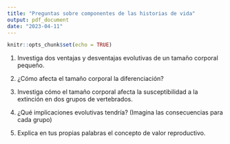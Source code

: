 ```yaml
---
title: "Preguntas sobre componentes de las historias de vida"
output: pdf_document
date: "2023-04-11"
---
```


```r
knitr::opts_chunk$set(echo = TRUE)
```

1. Investiga dos ventajas y desventajas evolutivas de un tamaño corporal pequeño.

2. ¿Cómo afecta el tamaño corporal la diferenciación?

3. Investiga cómo el tamaño corporal afecta la susceptibilidad a la extinción en dos grupos de vertebrados.

4. ¿Qué implicaciones evolutivas tendría? (Imagina las consecuencias para cada grupo)

5. Explica en tus propias palabras el concepto de valor reproductivo.